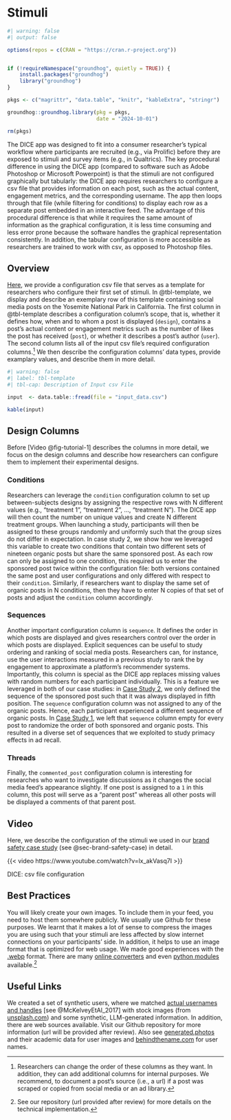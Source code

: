 # Stimuli {#sec-stimuli}

```r
#| warning: false
#| output: false

options(repos = c(CRAN = "https://cran.r-project.org")) 


if (!requireNamespace("groundhog", quietly = TRUE)) {
    install.packages("groundhog")
    library("groundhog")
}

pkgs <- c("magrittr", "data.table", "knitr", "kableExtra", "stringr")

groundhog::groundhog.library(pkg = pkgs,
                             date = "2024-10-01")

rm(pkgs)
```

The DICE app was designed to fit into a consumer researcher's typical workflow where participants are recruited (e.g., via Prolific) before they are exposed to stimuli and survey items (e.g., in Qualtrics). The key procedural difference in using the DICE app (compared to software such as Adobe Photoshop or Microsoft Powerpoint) is that the stimuli are not configured graphically but tabularly: the DICE app requires researchers to configure a csv file that provides information on each post, such as the actual content, engagement metrics, and the corresponding username. The app then loops through that file (while filtering for conditions) to display each row as a separate post embedded in an interactive feed. The advantage of this procedural difference is that while it requires the same amount of information as the graphical configuration, it is less time consuming and less error prone because the software handles the graphical representation consistently. In addition, the tabular configuration is more accessible as researchers are trained to work with csv, as opposed to Photoshop files. 

## Overview

[Here](https://www.dice-app.org/static/sample_feed.csv), we provide a configuration csv file that serves as a template for researchers who configure their first set of stimuli. In @tbl-template, we display and describe an exemplary row of this template containing social media posts on the Yosemite National Park in California. The first column in @tbl-template describes a configuration column's scope, that is, whether it defines how, when and to whom a post is displayed (`design`), contains a post's actual content or engagement metrics such as the number of likes the post has received (`post`), or whether it describes a post's author (`user`). The second column lists all of the input csv file's required configuration columns.^[Researchers can change the order of these columns as they want. In addition, they can add additional columns for internal purposes. We recommend, to document a post's source (i.e., a url) if a post was scraped or copied from social media or an ad library.] We then describe the configuration columns' data types, provide examplary values, and describe them in more detail.

```r
#| warning: false
#| label: tbl-template 
#| tbl-cap: Description of Input csv File

input  <- data.table::fread(file = "input_data.csv")

kable(input)
```

## Design Columns

Before [Video @fig-tutorial-1] describes the columns in more detail, we focus on the design columns and describe how researchers can configure them to implement their experimental designs.

### Conditions

Researchers can leverage the `condition` configuration column to set up between-subjects designs by assigning the respective rows with N different values (e.g., "treatment 1", "treatment 2", ..., "treatment N"). The DICE app will then count the number on unique values and create N different treatment groups. When launching a study, participants will then be assigned to these groups randomly and uniformly such that the group sizes do not differ in expectation. In case study 2, we show how we leveraged this variable to create two conditions that contain two different sets of nineteen organic posts but share the same sponsored post. As each row can only be assigned to one condition, this required us to enter the sponsored post twice within the configuration file: both versions contained the same post and user configurations and only differed with respect to their `condition`. Similarly, if researchers want to display the same set of organic posts in N conditions, then they have to enter N copies of that set of posts and adjust the `condition` column accordingly. 

### Sequences

Another important configuration column is `sequence`. It defines the order in which posts are displayed and gives researchers control over the order in which posts are displayed. Explicit sequences can be useful to study ordering and ranking of social media posts. Researchers can, for instance, use the user interactions measured in a previous study to rank the by engagement to approximate a platform's recommender systems. Importantly, this column is special as the DICE app replaces missing values with random numbers for each participant individually. This is a feature we leveraged in both of our case studies: in [Case Study 2](cases.qmd#sec-brand-safety-case), we only defined the sequence of the sponsored post such that it was always displayed in fifth position. The `sequence` configuration column was not assigned to any of the organic posts. Hence, each participant experienced a different sequence of organic posts. In [Case Study 1](cases.qmd#sec-positioning-case), we left that `sequence` column empty for every post to randomize the order of both sponsored and organic posts. This resulted in a diverse set of sequences that we exploited to study primacy effects in ad recall.

### Threads

Finally, the `commented_post` configuration column is interesting for researches who want to investigate discussions as it changes the social media feed's appearance slightly. If one post is assigned to a `1` in this column, this post will serve as a "parent post" whereas all other posts will be displayed a comments of that parent post.

## Video

Here, we describe the configuration of the stimuli we used in our [brand safety case study](cases.qmd#sec-brand-safety-case)  (see  @sec-brand-safety-case) in detail.

::: {#fig-tutorial-1}

{{< video https://www.youtube.com/watch?v=lx_akVasq7I >}}

DICE: csv file configuration

:::

## Best Practices

You will likely create your own images. To include them in your feed, you need to host them somewhere publicly. We usually use Github for these purposes. We learnt that it makes a lot of sense to compress the images you are using such that your stimuli are less affected by slow internet connections on your participants' side. In addition, it helps to use an image format that is optimized for web usage. We made good experiences with the [.webp](https://developers.google.com/speed/webp) format. There are many [online converters](https://cloudconvert.com/webp-converter) and even [python modules](https://pillow.readthedocs.io/en/stable/reference/Image.html) available.^[See our repository (url provided after review) for more details on the technical implementation.]

## Useful Links

We created a set of synthetic users, where we matched [actual usernames and handles](https://www.usna.edu/Users/cs/nchamber/data/twitternames/) [see @McKelveyEtAl_2017] with stock images (from [unsplash.com](https://unsplash.com/)) and some synthetic, LLM-generated information. In addition, there are web sources available. Visit our Github repository for more information (url will be provided after review). Also see [generated.photos](https://generated.photos/datasets/academic) and their academic data for user images and [behindthename.com](https://www.behindthename.com/random/) for user names. 
